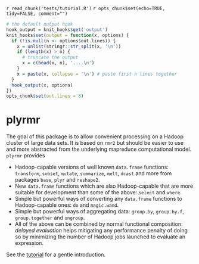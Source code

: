 `r read_chunk('tests/tutorial.R')`
`r opts_chunk$set(echo=TRUE, tidy=FALSE, comment="")`

```r
# the default output hook
hook_output = knit_hooks$get('output')
knit_hooks$set(output = function(x, options) {
  if (!is.null(n <- options$out.lines)) {
    x = unlist(stringr::str_split(x, '\n'))
    if (length(x) > n) {
      # truncate the output
      x = c(head(x, n), '....\n')
    }
    x = paste(x, collapse = '\n') # paste first n lines together
  }
  hook_output(x, options)
})
opts_chunk$set(out.lines = 8)
```

# plyrmr

The goal of this package is to allow convenient processing on a Hadoop cluster of large data sets. It is based on `rmr2` but should be easier to use and more abstracted from the underlying mapreduce computational model. `plyrmr` provides

* Hadoop-capable versions of well known `data.frame` functions: `transform`, `subset`, `mutate`, `summarize`, `melt`, `dcast` and more from packages `base`, `plyr` and `reshape2`.
* New `data.frame` functions which are also Hadoop-capable that are more suitable for development than some of the above: `select` and `where`.
* Simple but powerful ways of converting any `data.frame` functions to Hadoop-capable ones: `do` and `magic.wand`.
* Simple but powerful ways of aggregating  data: `group.by`, `group.by.f`, `group.together` and `ungroup`.
* All of the above can be combined by normal functional composition: *delayed evaluation* helps mitigating any performance penalty of doing so by minimizing the number of Hadoop jobs launched to evaluate an expression.

See the [tutorial](docs/tutorial.md) for a gentle introduction.



